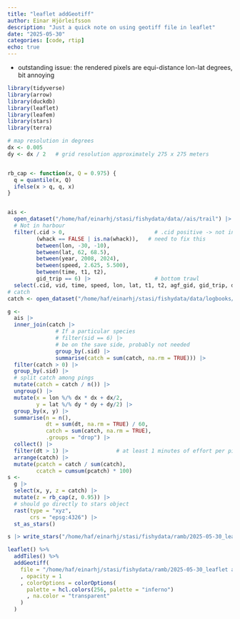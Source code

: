 ```yaml
---
title: "leaflet addGeotiff"
author: Einar Hjörleifsson
description: "Just a quick note on using geotiff file in leaflet"
date: "2025-05-30"
categories: [code, rtip]
echo: true
---
```


* outstanding issue: the rendered pixels are equi-distance lon-lat degrees, bit annoying

```r
library(tidyverse)
library(arrow)
library(duckdb)
library(leaflet)
library(leafem)
library(stars)
library(terra)

# map resolution in degrees
dx <- 0.005
dy <- dx / 2   # grid resolution approximately 275 x 275 meters


rb_cap <- function(x, Q = 0.975) {
  q = quantile(x, Q)
  ifelse(x > q, q, x)
}


ais <- 
  open_dataset("/home/haf/einarhj/stasi/fishydata/data//ais/trail") |> 
  # Not in harbour
  filter(.cid > 0,                            # .cid positive -> not in harbour
         (whack == FALSE | is.na(whack)),   # need to fix this
         between(lon, -30, -10),
         between(lat, 62, 68.5),
         between(year, 2008, 2024),
         between(speed, 2.625, 5.500),
         between(time, t1, t2),
         gid_trip == 6) |>                    # bottom trawl 
  select(.cid, vid, time, speed, lon, lat, t1, t2, agf_gid, gid_trip, dd, dt, .sid)
# catch
catch <- open_dataset("/home/haf/einarhj/stasi/fishydata/data/logbooks/catch-for-ais.parquet")

g <- 
  ais |> 
  inner_join(catch |> 
               # If a particular species
               # filter(sid == 6) |> 
               # be on the save side, probably not needed
               group_by(.sid) |> 
               summarise(catch = sum(catch, na.rm = TRUE))) |>
  filter(catch > 0) |> 
  group_by(.sid) |> 
  # split catch among pings
  mutate(catch = catch / n()) |> 
  ungroup() |> 
  mutate(x = lon %/% dx * dx + dx/2,
         y = lat %/% dy * dy + dy/2) |> 
  group_by(x, y) |> 
  summarise(n = n(),
            dt = sum(dt, na.rm = TRUE) / 60,
            catch = sum(catch, na.rm = TRUE),
            .groups = "drop") |> 
  collect() |> 
  filter(dt > 1) |>               # at least 1 minutes of effort per pixel
  arrange(catch) |> 
  mutate(pcatch = catch / sum(catch),
         ccatch = cumsum(pcatch) * 100)
s <- 
  g |> 
  select(x, y, z = catch) |> 
  mutate(z = rb_cap(z, 0.95)) |> 
  # should go directly to stars object
  rast(type = "xyz",
       crs = "epsg:4326") |> 
  st_as_stars()

s |> write_stars("/home/haf/einarhj/stasi/fishydata/ramb/2025-05-30_leaflet addGeotiff/s.tif")

leaflet() %>%
  addTiles() %>%
  addGeotiff(
    file = "/home/haf/einarhj/stasi/fishydata/ramb/2025-05-30_leaflet addGeotiff/s.tif",
    , opacity = 1
    , colorOptions = colorOptions(
      palette = hcl.colors(256, palette = "inferno")
      , na.color = "transparent"
    )
  )
```

